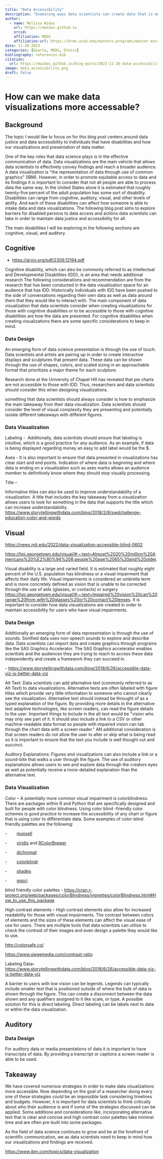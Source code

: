 ```yaml
---
title: "Data Accessibility"
description: "Examining ways data scientists can create data that is more widely accessable"
author:
  - name: Melissa Widas
    url: https://mwidas.github.io
    orcid:
    affiliation: MEDS
    affiliation-url: https://bren.ucsb.edu/masters-programs/master-environmental-data-science
date: 11-26-2023
categories: [Quarto, MEDS, Ethics]
bibliography: references.bib
citation:
  url: https://mwidas.github.io/blog-posts/2023-11-26-data-accessibility/
image: data_accessibility.png
draft: false
---
```


# How can we make data visualizations more accessable?

## Background

The topic I would like to focus on for this blog post centers around data justice and data accessibility to individuals that have disabilities and how our visualizations and presentation of data matter.

One of the key roles that data science plays is in the effective communication of data. Data visualizations are the main vehicle that allows data scientists to effectively convey findings and reach a broader audience. A data visualization is \"the representation of data through use of common graphics\" (IBM). However, in order to promote equitable access to data and its findings it is important to consider that not all people are able to process data the same way. In the United States alone it is estimated that roughly twenty-five percent of the adult population has some sort of disability. Disabilities can range from cognitive, auditory, visual, and other levels of ability. And each of these disabilities can affect how someone is able to intake data and data visualizations. The following blog post aims to explore barriers for disabled persons to data access and actions data scientists can take in order to maintain data justice and accessibility for all.

The main disabilities I will be exploring in the following sections are cognitive, visual, and auditory.

## Cognitive

- <https://arxiv.org/pdf/2309.12194.pdf>

Cognitive disability, which can also be commonly referred to as Intellectual and Developmental Disabilities (IDD), is an area that needs additional research The following considerations and recommendation are from the research that has been conducted in the data visualization space for an audience that has IDD. Historically individuals with IDD have been pushed to the side of conversations regarding their own data as well as data around them that they would like to interact with. The main component of data visualization that data scientists consider when creating visualizations for those with cognitive disabilities or to be accessible to those with cognitive disabilities are how the data are presented. For cognitive disabilities when creating visualizations there are some specific considerations to keep in mind.

### Data Design

An emerging form of data science presentation is through the use of touch. Data scientists and artists are pairing up in order to create interactive displays and sculptures that present data. These data can be shown through the use of shapes, colors, and scaled sizing in an approachable format that prioritizes a major theme for each sculpture.

Research done at the University of Chapel Hill has revealed that pie charts are not accessible to those with IDD. Thus, researchers and data scientists should consider this when designing visualizations.

something that data scientists should always consider is how to emphasize the main takeaway from their data visualization. Data scientists should consider the level of visual complexity they are presenting and potentially isolate different takeaways with different figures.

### Data Visualization

Labeling -  Additionally, data scientists should ensure that labeling is intuitive, which is a good practice for any audience. As an example, if data is being displayed regarding money an easy to add label would be the \$.

Axes - It is also important to ensure that data presented in visualizations has clear start and end points. Indication of where data is beginning and where data is ending on a visualization such as axes marks allows an audience member to definitively know where they should stop visually processing.

Title --

Informative titles can also be used to improve understandability of a visualization. A title that includes the key takeaway from a visualization allows users to look for something in the data that supports the title which can increase understandability. <https://www.storytellingwithdata.com/blog/2018/2/8/swdchallenge-education-color-and-words>

## Visual

<https://news.mit.edu/2022/data-visualization-accessible-blind-0602>

<https://hpi.georgetown.edu/visual/#:~:text=Almost%2020%20million%20Americans%20%E2%80%94%208,people%20age%2065%20and%20older>.

Visual disability is a large and varied field. It is estimated that roughly eight percent of the U.S. population has blindness or a visual impairment that affects their daily life. Visual impairments is considered an umbrella term and is more concretely defined as vision that is unable to be corrected through the use of aids (glasses, or contacts) or surgery <https://hpi.georgetown.edu/visual/#:~:text=Impaired%20vision%20can%20range%20from,with%20glasses%20or%20contact%20lenses>. It is important to consider how data visualizations are created in order to maintain accessibility for users who have visual impairments.

### Data Design

Additionally an emerging form of data representation is through the use of sounds. Sonified data uses non-speech sounds to explore and describe data. Data scientists can import data and create graphics through programs like the SAS Graphics Accelerator. The SAS Graphics accelerator enables scientists and the audiences they are trying to reach to access these data independently and create a framework they can succeed in.

\- <https://www.storytellingwithdata.com/blog/2018/6/26/accessible-data-viz-is-better-data-viz>

Alt Text: Data scientists can add alternative text (commonly referred to as Alt Text) to data visualizations. Alternative texts are often labeled with figure titles which provide very little information to someone who cannot clearly see the visualization. Alternative text should instead be throught of as a typed explanation of the figure. By providing more details in the alternative text adaptive technologies, like screen readers, can read the figure details to the user. Important things to include in the alt text would be \"vision who may only see part of it. It should also include a link to a CSV or other machine-readable data format so people with impaired vision can tab through the chart data with a screen reader.\" AN additional consideration is that screen readers do not allow the user to alter or skip what is being read so it is important to ensure that the text you include is well thought out and succinct.

Auditory Explanations: Figures and visualizations can also include a link or a sound-bite that walks a user through the figure. The use of auditory explanations allows users to see and explore data through the creators eyes as well as potentially receive a more-detailed explanation than the alternative text.

### Data Visualization

Color -- A potentially more common visual impairment is colorblindness. There are packages within R and Python that are specifically designed and built for people with color blindness. Using color blind -friendly color schemes is good practice to increase the accessibility of any chart or figure that is using color to differentiate data. Some examples of color-blind friendly palettes are the following:

-        [munsell](https://cran.r-project.org/package=munsell)

-        [viridis](https://cran.r-project.org/package=viridis) and [RColorBrewer](https://cran.r-project.org/package=RColorBrewer)

-        [dichromat](https://cran.r-project.org/package=dichromat)

-        [colorblindr](https://github.com/clauswilke/colorblindr)

-        [shades](https://cran.r-project.org/package=shades)

-        [ggsci](https://cran.r-project.org/package=ggsci)

blind friendly color palettes - <https://cran.r-project.org/web/packages/colorBlindness/vignettes/colorBlindness.html#How_to_use_this_package>

High contrast elements -- High contrast elements also allow for increased readability for those with visual impairments. The contrast between colors of elements and the sizes of these elements can affect the visual ease of use for users. There are multiple tools that data scientists can utilize to check the contrast of their images and even design a palette they would like to use.

<http://colorsafe.co/>

<https://www.siegemedia.com/contrast-ratio>

Labeling Data--  <https://www.storytellingwithdata.com/blog/2018/6/26/accessible-data-viz-is-better-data-viz>

A barrier to users with low vision can be legends. Legends can typically include smaller text that is positioned outside of where the bulk of data is shown through the figure. This can create a disconnect between the data shown and any qualifiers assigned to it like scale, or type. A possible solution for this is direct labeling. Direct labeling can be labels next to data or within the data visualization.

## Auditory 

### Data Design

For auditory data or media presentations of data it is important to have transcripts of data. By providing a transcript or captions a screen reader is able to be used.

## Takeaway

We have covered numerous strategies in order to make data visualizations more accessible. Now depending on the goal of a researcher doing every one of these strategies could be an impossible task considering timelines and budgets. However, it is important for data scientists to think critically about who their audience is and if some of the strategies discussed can be applied. Some additions and considerations like, incorporating alternative text that is clear and concise and high contrast color palettes take minimal time and are often pre-built into some packages.

As the field of data science continues to grow and be at the forefront of scientific communication, we as data scientists need to keep in mind how our visualizations and findings are received.

<https://www.ibm.com/topics/data-visualization>
